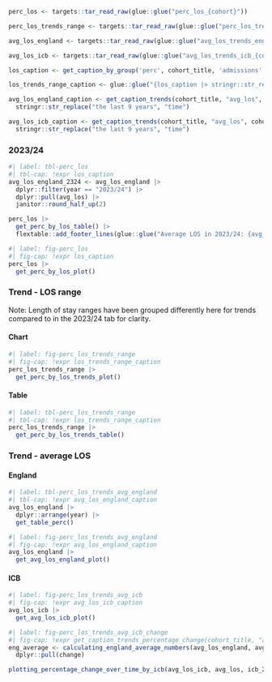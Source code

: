 ```r
perc_los <- targets::tar_read_raw(glue::glue("perc_los_{cohort}"))

perc_los_trends_range <- targets::tar_read_raw(glue::glue("perc_los_trends_{cohort}"))

avg_los_england <- targets::tar_read_raw(glue::glue("avg_los_trends_england_{cohort}"))

avg_los_icb <- targets::tar_read_raw(glue::glue("avg_los_trends_icb_{cohort}"))
```

```r
los_caption <- get_caption_by_group('perc', cohort_title, 'admissions', 'los', treatment_type)

los_trends_range_caption <- glue::glue("{los_caption |> stringr::str_remove('in 2023/24 ') |> stringr::str_replace('range.', 'range')} over time.")

avg_los_england_caption <- get_caption_trends(cohort_title, "avg_los", cohort_group, "admissions", "england") |>
  stringr::str_replace("the last 9 years", "time")

avg_los_icb_caption <- get_caption_trends(cohort_title, "avg_los", cohort_group, "admissions", "icb")  |>
  stringr::str_replace("the last 9 years", "time") 
```

:::panel-tabset

### 2023/24

```r
#| label: tbl-perc_los
#| tbl-cap: !expr los_caption
avg_los_england_2324 <- avg_los_england |>
  dplyr::filter(year == "2023/24") |>
  dplyr::pull(avg_los) |>
  janitor::round_half_up(2)

perc_los |>
  get_perc_by_los_table() |>
  flextable::add_footer_lines(glue::glue("Average LOS in 2023/24: {avg_los_england_2324} days"))
```

```r
#| label: fig-perc_los
#| fig-cap: !expr los_caption
perc_los |>
  get_perc_by_los_plot()
```

### Trend - LOS range

Note: Length of stay ranges have been grouped differently here for trends compared to in the 2023/24 tab for clarity.

::: panel-tabset

#### Chart
```r
#| label: fig-perc_los_trends_range
#| fig-cap: !expr los_trends_range_caption
perc_los_trends_range |>
  get_perc_by_los_trends_plot()
```

#### Table
```r
#| label: tbl-perc_los_trends_range
#| tbl-cap: !expr los_trends_range_caption
perc_los_trends_range |>
  get_perc_by_los_trends_table()
```

:::

### Trend - average LOS

::: panel-tabset

#### England
```r
#| label: tbl-perc_los_trends_avg_england
#| tbl-cap: !expr avg_los_england_caption
avg_los_england |>
  dplyr::arrange(year) |>
  get_table_perc()
```


```r
#| label: fig-perc_los_trends_avg_england
#| fig-cap: !expr avg_los_england_caption
avg_los_england |>
  get_avg_los_england_plot()
```

#### ICB
```r
#| label: fig-perc_los_trends_avg_icb
#| fig-cap: !expr avg_los_icb_caption
avg_los_icb |>
  get_avg_los_icb_plot()
```

```r
#| label: fig-perc_los_trends_avg_icb_change
#| fig-cap: !expr get_caption_trends_percentage_change(cohort_title, "avg_los", cohort_group, "admissions") 
eng_average <- calculating_england_average_numbers(avg_los_england, avg_los) |>
  dplyr::pull(change)

plotting_percentage_change_over_time_by_icb(avg_los_icb, avg_los, icb_2024_name, eng_average)
```

:::

:::